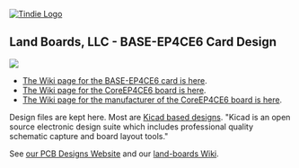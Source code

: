 <a href="https://www.tindie.com/store/land_boards/" >
<img src="http://land-boards.com/blwiki/images/e/eb/Tindie-larges-v2.png" alt="Tindie Logo">
</img></a>

== Land Boards, LLC - BASE-EP4CE6 Card Design ==

<img src="http://land-boards.com/blwiki/images/0/0a/BASE-EP4CE6-800pxV-197.jpg"></img>

* [http://land-boards.com/blwiki/index.php?title=LED-32 The Wiki page for the BASE-EP4CE6 card is here].
* [http://land-boards.com/blwiki/index.php?title=EP4CE6E22C8N_FPGA_Board The Wiki page for the CoreEP4CE6 board is here].
* [https://www.waveshare.com/wiki/CoreEP4CE6 The Wiki page for the manufacturer of the CoreEP4CE6 board is here].

Design files are kept here. Most are [http://www.kicad-pcb.org/display/KICAD/KiCad+EDA+Software+Suite/ Kicad based designs].
"Kicad is an open source electronic design suite which includes professional quality schematic capture and board layout tools."

See [http://land-boards.com/content/ our PCB Designs Website] and our [http://land-boards.com/blwiki/ land-boards Wiki].


